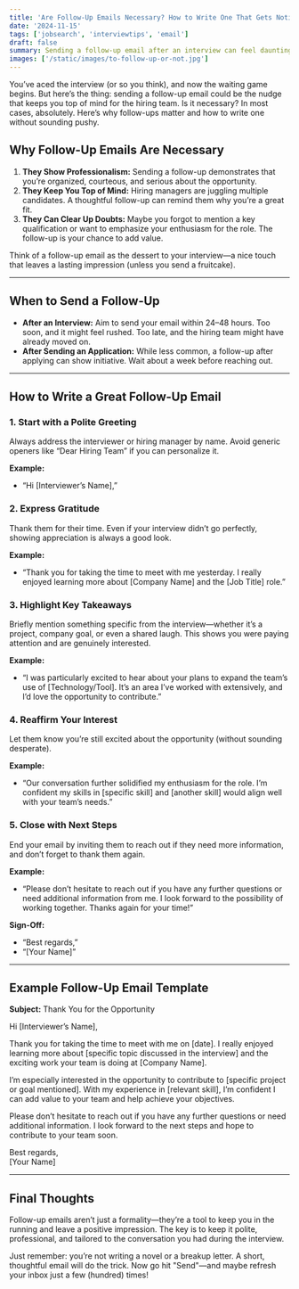 ```yaml
---
title: 'Are Follow-Up Emails Necessary? How to Write One That Gets Noticed'
date: '2024-11-15'
tags: ['jobsearch', 'interviewtips', 'email']
draft: false
summary: Sending a follow-up email after an interview can feel daunting. Is it really necessary? Spoiler: Yes, it is. Learn why follow-ups matter, how to write one that stands out, and practical tips to make it effortless.
images: ['/static/images/to-follow-up-or-not.jpg']
---
```


You’ve aced the interview (or so you think), and now the waiting game begins. But here’s the thing: sending a follow-up email could be the nudge that keeps you top of mind for the hiring team. Is it necessary? In most cases, absolutely. Here’s why follow-ups matter and how to write one without sounding pushy.

## Why Follow-Up Emails Are Necessary

1. **They Show Professionalism:** Sending a follow-up demonstrates that you’re organized, courteous, and serious about the opportunity.
2. **They Keep You Top of Mind:** Hiring managers are juggling multiple candidates. A thoughtful follow-up can remind them why you’re a great fit.
3. **They Can Clear Up Doubts:** Maybe you forgot to mention a key qualification or want to emphasize your enthusiasm for the role. The follow-up is your chance to add value.

Think of a follow-up email as the dessert to your interview—a nice touch that leaves a lasting impression (unless you send a fruitcake).

---

## When to Send a Follow-Up

- **After an Interview:** Aim to send your email within 24–48 hours. Too soon, and it might feel rushed. Too late, and the hiring team might have already moved on.
- **After Sending an Application:** While less common, a follow-up after applying can show initiative. Wait about a week before reaching out.

---

## How to Write a Great Follow-Up Email

### 1. **Start with a Polite Greeting**
Always address the interviewer or hiring manager by name. Avoid generic openers like “Dear Hiring Team” if you can personalize it.

**Example:**
   - “Hi [Interviewer’s Name],”

### 2. **Express Gratitude**
Thank them for their time. Even if your interview didn’t go perfectly, showing appreciation is always a good look.

**Example:**
   - “Thank you for taking the time to meet with me yesterday. I really enjoyed learning more about [Company Name] and the [Job Title] role.”

### 3. **Highlight Key Takeaways**
Briefly mention something specific from the interview—whether it’s a project, company goal, or even a shared laugh. This shows you were paying attention and are genuinely interested.

**Example:**
   - “I was particularly excited to hear about your plans to expand the team’s use of [Technology/Tool]. It’s an area I’ve worked with extensively, and I’d love the opportunity to contribute.”

### 4. **Reaffirm Your Interest**
Let them know you’re still excited about the opportunity (without sounding desperate).

**Example:**
   - “Our conversation further solidified my enthusiasm for the role. I’m confident my skills in [specific skill] and [another skill] would align well with your team’s needs.”

### 5. **Close with Next Steps**
End your email by inviting them to reach out if they need more information, and don’t forget to thank them again.

**Example:**
   - “Please don’t hesitate to reach out if you have any further questions or need additional information from me. I look forward to the possibility of working together. Thanks again for your time!”

**Sign-Off:**
   - “Best regards,”  
   - “[Your Name]”  

---

## Example Follow-Up Email Template

**Subject:** Thank You for the Opportunity  

Hi [Interviewer’s Name],  

Thank you for taking the time to meet with me on [date]. I really enjoyed learning more about [specific topic discussed in the interview] and the exciting work your team is doing at [Company Name].  

I’m especially interested in the opportunity to contribute to [specific project or goal mentioned]. With my experience in [relevant skill], I’m confident I can add value to your team and help achieve your objectives.  

Please don’t hesitate to reach out if you have any further questions or need additional information. I look forward to the next steps and hope to contribute to your team soon.  

Best regards,  
[Your Name]  

---

## Final Thoughts

Follow-up emails aren’t just a formality—they’re a tool to keep you in the running and leave a positive impression. The key is to keep it polite, professional, and tailored to the conversation you had during the interview. 

Just remember: you’re not writing a novel or a breakup letter. A short, thoughtful email will do the trick. Now go hit "Send"—and maybe refresh your inbox just a few (hundred) times!  
